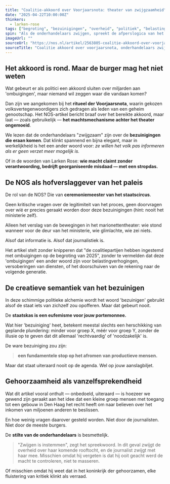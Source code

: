 ```yaml
---
title: "Coalitie-akkoord over Voorjaarsnota: theater van zwijgzaamheid"
date: "2025-04-22T10:00:00Z"
thinkers:
  - larken-rose
tags: ["begroting", "bezuinigingen", "overheid", "politiek", "belastingdruk"]
spin: "Als de onderhandelaars zwijgen, spreekt de afperslogica van het systeem boekdelen."
imageUrl: ""
sourceUrl: "https://nos.nl/artikel/2563805-coalitie-akkoord-over-voorjaarsnota-onderhandelaars-zwijgzaam-over-bezuinigingen"
sourceTitle: "Coalitie akkoord over voorjaarsnota, onderhandelaars zwijgzaam over bezuinigingen"
---
```


## Het akkoord is rond. Maar de burger mag het niet weten

Wat gebeurt er als politici een akkoord sluiten over miljarden aan 'ombuigingen', maar niemand wil zeggen waar die vandaan komen?

Dan zijn we aangekomen bij het **ritueel der Voorjaarsnota**, waarin gekozen volksvertegenwoordigers zich gedragen als leden van een geheim genootschap. Het NOS-artikel bericht braaf over het bereikte akkoord, maar laat — zoals gebruikelijk — **het machtsmechanisme achter het theater ongemoeid**.

We lezen dat de onderhandelaars "zwijgzaam" zijn over de **bezuinigingen die eraan komen**. Dat klinkt spannend en bijna elegant, maar in werkelijkheid is het een ander woord voor: *ze willen het volk pas informeren als er geen verzet meer mogelijk is.*

Of in de woorden van Larken Rose: **wie macht claimt zonder verantwoording, bedrijft georganiseerde misdaad — met een stropdas.**

## De NOS als hofverslaggever van het paleis

De rol van de NOS? Die van **ceremoniemeester van het staatscircus**.

Geen kritische vragen over de legitimiteit van het proces, geen doorvragen over wíé er precies geraakt worden door deze bezuinigingen (hint: nooit het ministerie zelf).

Alleen het verslag van de bewegingen in het marionettentheater: wie stond wanneer voor de deur van het ministerie, wie glimlachte, wie zei niets.

Alsof dat informatie is. Alsof dat journalistiek is.

Het artikel stelt zonder knipperen dat "de coalitiepartijen hebben ingestemd met ombuigingen op de begroting van 2025", zonder te vermelden dat deze 'ombuigingen' een ander woord zijn voor belastingverhogingen, versoberingen van diensten, of het doorschuiven van de rekening naar de volgende generatie.

## De creatieve semantiek van het bezuinigen

In deze schimmige politieke alchemie wordt het woord 'bezuinigen' gebruikt alsof de staat iets van zichzelf zou opofferen. Maar dat gebeurt nooit. 

De **staatskas is een eufemisme voor jouw portemonnee.**

Wat hier 'bezuiniging' heet, betekent meestal slechts een herschikking van geplande plundering: minder voor groep X, méér voor groep Y, zonder de illusie op te geven dat dit allemaal 'rechtvaardig' of 'noodzakelijk' is.

De ware bezuiniging zou zijn:

> **een fundamentele stop op het afromen van productieve mensen.**

Maar dat staat uiteraard nooit op de agenda. Wel op jouw aanslagbiljet.

## Gehoorzaamheid als vanzelfsprekendheid

Wat dit artikel vooral onthult — onbedoeld, uiteraard — is hoezeer we gewend zijn geraakt aan het idee dat een kleine groep mensen met toegang tot een gebouw in Den Haag het recht heeft om naar believen over het inkomen van miljoenen anderen te beslissen.

En hoe weinig vragen daarover gesteld worden. Niet door de journalisten. Niet door de meeste burgers.

De **stilte van de onderhandelaars** is besmettelijk.

> "Zwijgen is instemmen", zegt het spreekwoord. In dit geval zwijgt de overheid over haar komende rooftocht, en de journalist zwijgt met haar mee. Misschien omdat hij vergeten is dat hij ooit geacht werd de macht te controleren, niet te masseren.

Of misschien omdat hij weet dat in het koninkrijk der gehoorzamen, elke fluistering van kritiek klinkt als verraad.

